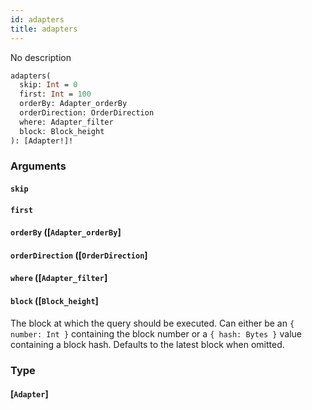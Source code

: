 ```yaml
---
id: adapters
title: adapters
---
```


No description

```graphql
adapters(
  skip: Int = 0
  first: Int = 100
  orderBy: Adapter_orderBy
  orderDirection: OrderDirection
  where: Adapter_filter
  block: Block_height
): [Adapter!]!

```

### Arguments

#### `skip` 

#### `first` 

#### `orderBy` ([`Adapter_orderBy`]

#### `orderDirection` ([`OrderDirection`]

#### `where` ([`Adapter_filter`]

#### `block` ([`Block_height`]

The block at which the query should be executed. Can either be an `{ number: Int }` containing the block number or a `{ hash: Bytes }` value containing a block hash. Defaults to the latest block when omitted.

### Type

#### [`Adapter`]
